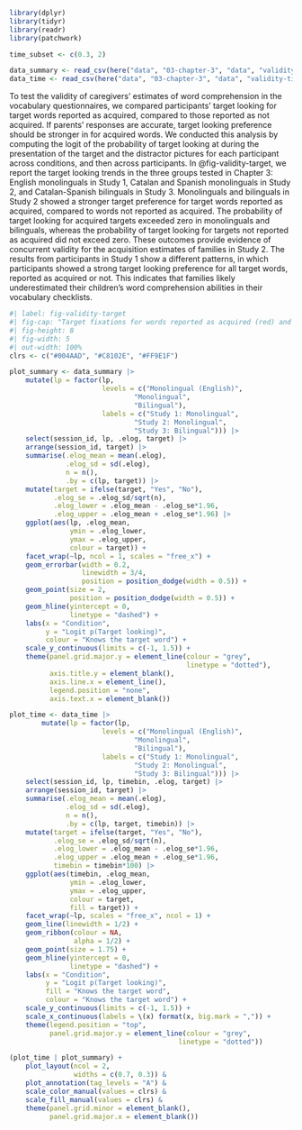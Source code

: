 ```r
library(dplyr)
library(tidyr)
library(readr)
library(patchwork)

time_subset <- c(0.3, 2)

data_summary <- read_csv(here("data", "03-chapter-3", "data", "validity-summary.csv"))
data_time <- read_csv(here("data", "03-chapter-3", "data", "validity-time.csv"))
```

To test the validity of caregivers' estimates of word comprehension in the vocabulary questionnaires, we compared participants' target looking for target words reported as acquired, compared to those reported as not acquired. If parents' responses are accurate, target looking preference should be stronger in for acquired words. We conducted this analysis by computing the logit of the probability of target looking at during the presentation of the target and the distractor pictures for each participant across conditions, and then across participants. In @fig-validity-target, we report the target looking trends in the three groups tested in Chapter 3: English monolinguals in Study 1, Catalan and Spanish monolinguals in Study 2, and Catalan-Spanish bilinguals in Study 3. Monolinguals and bilinguals in Study 2 showed a stronger target preference for target words reported as acquired, compared to words not reported as acquired. The probability of target looking for acquired targets exceeded zero in monolinguals and bilinguals, whereas the probability of target looking for targets not reported as acquired did not exceed zero. These outcomes provide evidence of concurrent validity for the acquisition estimates of families in Study 2. The results from participants in Study 1 show a different patterns, in which participants showed a strong target looking preference for all target words, reported as acquired or not. This indicates that families likely underestimated their children's word comprehension abilities in their vocabulary checklists.

```r
#| label: fig-validity-target
#| fig-cap: "Target fixations for words reported as acquired (red) and for words not reported as acquired (blue) by caregivers in the vocabulary checklists. (A) Time course of fixations 300 ms after the presentation of the target and distractor pictures, until the end of the trials. Lines and intervals indicate the mean and standard error of the mean. (B) Target looking preference, averaged across the trials. Points and intervals indicate the mean and standard error of the mean."
#| fig-height: 8
#| fig-width: 5
#| out-width: 100%
clrs <- c("#004AAD", "#C8102E", "#FF9E1F")

plot_summary <- data_summary |> 
	mutate(lp = factor(lp,
					   levels = c("Monolingual (English)",
					   		   "Monolingual",
					   		   "Bilingual"),
					   labels = c("Study 1: Monolingual",
					   		   "Study 2: Monolingual",
					   		   "Study 3: Bilingual"))) |> 
	select(session_id, lp, .elog, target) |> 
	arrange(session_id, target) |> 
	summarise(.elog_mean = mean(.elog),
			  .elog_sd = sd(.elog),
			  n = n(),
			  .by = c(lp, target)) |> 
	mutate(target = ifelse(target, "Yes", "No"),
		   .elog_se = .elog_sd/sqrt(n),
		   .elog_lower = .elog_mean - .elog_se*1.96,
		   .elog_upper = .elog_mean + .elog_se*1.96) |> 
	ggplot(aes(lp, .elog_mean, 
			   ymin = .elog_lower,
			   ymax = .elog_upper,
			   colour = target)) +
	facet_wrap(~lp, ncol = 1, scales = "free_x") +
	geom_errorbar(width = 0.2,
				  linewidth = 3/4,
				  position = position_dodge(width = 0.5)) +
	geom_point(size = 2,
			   position = position_dodge(width = 0.5)) +
	geom_hline(yintercept = 0,
			   linetype = "dashed") +
	labs(x = "Condition",
		 y = "Logit p(Target looking)", 
		 colour = "Knows the target word") +
	scale_y_continuous(limits = c(-1, 1.5)) +
	theme(panel.grid.major.y = element_line(colour = "grey",
											linetype = "dotted"),
		  axis.title.y = element_blank(),
		  axis.line.x = element_line(),
		  legend.position = "none",
		  axis.text.x = element_blank()) 

plot_time <- data_time |> 
		mutate(lp = factor(lp,
					   levels = c("Monolingual (English)",
					   		   "Monolingual",
					   		   "Bilingual"),
					   labels = c("Study 1: Monolingual",
					   		   "Study 2: Monolingual",
					   		   "Study 3: Bilingual"))) |> 
	select(session_id, lp, timebin, .elog, target) |> 
	arrange(session_id, target) |> 
	summarise(.elog_mean = mean(.elog),
			  .elog_sd = sd(.elog),
			  n = n(),
			  .by = c(lp, target, timebin)) |> 
	mutate(target = ifelse(target, "Yes", "No"),
		   .elog_se = .elog_sd/sqrt(n),
		   .elog_lower = .elog_mean - .elog_se*1.96,
		   .elog_upper = .elog_mean + .elog_se*1.96,
		   timebin = timebin*100) |> 
	ggplot(aes(timebin, .elog_mean,
			   ymin = .elog_lower,
			   ymax = .elog_upper,
			   colour = target,
			   fill = target)) +
	facet_wrap(~lp, scales = "free_x", ncol = 1) +
	geom_line(linewidth = 1/2) +
	geom_ribbon(colour = NA,
				alpha = 1/2) +
	geom_point(size = 1.75) +
	geom_hline(yintercept = 0,
			   linetype = "dashed") +
	labs(x = "Condition",
		 y = "Logit p(Target looking)", 
		 fill = "Knows the target word",
		 colour = "Knows the target word") +
	scale_y_continuous(limits = c(-1, 1.5)) +
	scale_x_continuous(labels = \(x) format(x, big.mark = ",")) +
	theme(legend.position = "top",
		  panel.grid.major.y = element_line(colour = "grey",
		  								  linetype = "dotted")) 

(plot_time | plot_summary) +
	plot_layout(ncol = 2,
				widths = c(0.7, 0.3)) &
	plot_annotation(tag_levels = "A") &
	scale_color_manual(values = clrs) &
	scale_fill_manual(values = clrs) &
	theme(panel.grid.minor = element_blank(),
		  panel.grid.major.x = element_blank())
```

